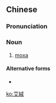 {{also|艾绒}}
==Chinese==
{{zh-forms|s=艾绒}}

===Pronunciation===
{{zh-pron
|m=àiróng
|c=ngaai6 jung4-2
|mn=hiāⁿ-jiông
|cat=n
}}

===Noun===
{{zh-noun}}

# [[moxa]]

====Alternative forms====
* {{l|zh|艾茸}}

[[ko:艾絨]]